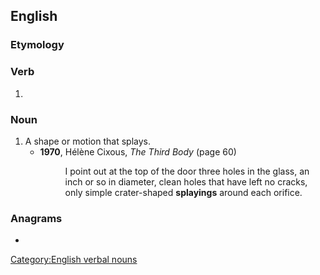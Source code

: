 ==English==

===Etymology===
{{suffix|en|splay|ing}}

===Verb===
{{head|en|verb form}}

# {{present participle of|en|splay|nocat=1}}

===Noun===
{{en-noun}}

# A shape or motion that splays.
#* '''1970''', Hélène Cixous, ''The Third Body'' (page 60)
#*: I point out at the top of the door three holes in the glass, an inch or so in diameter, clean holes that have left no cracks, only simple crater-shaped '''splayings''' around each orifice.

===Anagrams===
* {{anagrams|en|a=agilnpsy|palsying|playings|plygains}}

[[Category:English verbal nouns]]